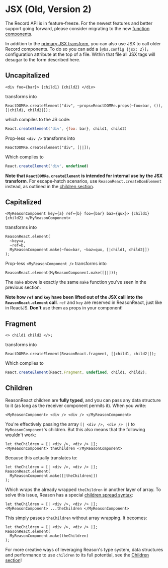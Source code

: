 # JSX (Old, Version 2)

<Warn>

The Record API is in feature-freeze. For the newest features and better support going forward, please consider migrating to the new <a href="/docs/reason-react/latest/components">function components</a>.

</Warn>

In addition to the [primary JSX transform](jsx.md), you can also use JSX to call older Record components. To do so you can add a `[@bs.config {jsx: 2}];` configuration attribute at the top of a file. Within that file all JSX tags will desugar to the form described here.

## Uncapitalized

```reason
<div foo={bar}> {child1} {child2} </div>
```

transforms into

```reason
ReactDOMRe.createElement("div", ~props=ReactDOMRe.props(~foo=bar, ()), [|child1, child2|]);
```

which compiles to the JS code:

```js
React.createElement('div', {foo: bar}, child1, child2)
```

Prop-less `<div />` transforms into

```reason
ReactDOMRe.createElement("div", [||]);
```

Which compiles to

```js
React.createElement('div', undefined)
```

**Note that `ReactDOMRe.createElement` is intended for internal use by the JSX transform**. For escape-hatch scenarios, use `ReasonReact.createDomElement` instead, as outlined in the [children section](children.md).

## Capitalized

```reason
<MyReasonComponent key={a} ref={b} foo={bar} baz={qux}> {child1} {child2} </MyReasonComponent>
```

transforms into

```reason
ReasonReact.element(
  ~key=a,
  ~ref=b,
  MyReasonComponent.make(~foo=bar, ~baz=qux, [|child1, child2|])
);
```

Prop-less `<MyReasonComponent />` transforms into

```reason
ReasonReact.element(MyReasonComponent.make([||]));
```

The `make` above is exactly the same `make` function you've seen in the previous section.

**Note how `ref` and `key` have been lifted out of the JSX call into the `ReasonReact.element` call**. `ref` and `key` are reserved in ReasonReact, just like in ReactJS. **Don't** use them as props in your component!

## Fragment

```reason
<> child1 child2 </>;
```

transforms into

```reason
ReactDOMRe.createElement(ReasonReact.fragment, [|child1, child2|]);
```

Which compiles to

```js
React.createElement(React.Fragment, undefined, child1, child2);
```

## Children

ReasonReact children are **fully typed**, and you can pass any data structure to it (as long as the receiver component permits it). When you write:

```reason
<MyReasonComponent> <div /> <div /> </MyReasonComponent>
```

You're effectively passing the array `[| <div />, <div /> |]` to `MyReasonComponent`'s children. But this also means that the following wouldn't work:

```reason
let theChildren = [| <div />, <div /> |];
<MyReasonComponent> theChildren </MyReasonComponent>
```

Because this actually translates to:

```reason
let theChildren = [| <div />, <div /> |];
ReasonReact.element(
  MyReasonComponent.make([|theChildren|])
);
```

Which wraps the already wrapped `theChildren` in another layer of array. To solve this issue, Reason has a special [children spread syntax](/docs/manual/latest/jsx#children-spread):

```reason
let theChildren = [| <div />, <div /> |];
<MyReasonComponent> ...theChildren </MyReasonComponent>
```

This simply passes `theChildren` without array wrapping. It becomes:

```reason
let theChildren = [| <div />, <div /> |];
ReasonReact.element(
  MyReasonComponent.make(theChildren)
);
```

For more creative ways of leveraging Reason's type system, data structures and performance to use `children` to its full potential, see the [Children section](children.md)!
